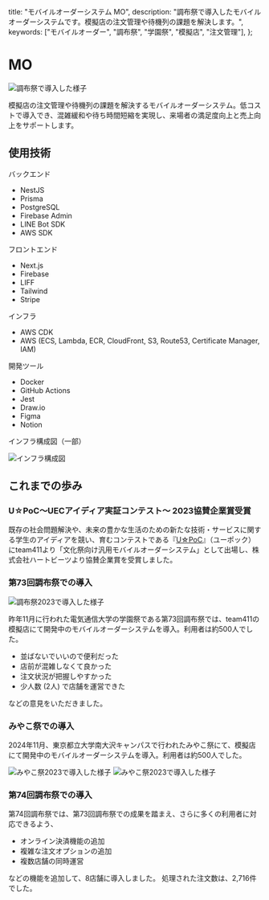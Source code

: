 

  title: "モバイルオーダーシステム MO",
  description:
    "調布祭で導入したモバイルオーダーシステムです。模擬店の注文管理や待機列の課題を解決します。",
  keywords: ["モバイルオーダー", "調布祭", "学園祭", "模擬店", "注文管理"],
};

# MO

<Image src={chofusaiImage} alt="調布祭で導入した様子" />

模擬店の注文管理や待機列の課題を解決するモバイルオーダーシステム。低コストで導入でき、混雑緩和や待ち時間短縮を実現し、来場者の満足度向上と売上向上をサポートします。

## 使用技術

バックエンド

- NestJS
- Prisma
- PostgreSQL
- Firebase Admin
- LINE Bot SDK
- AWS SDK

フロントエンド

- Next.js
- Firebase
- LIFF
- Tailwind
- Stripe

インフラ

- AWS CDK
- AWS (ECS, Lambda, ECR, CloudFront, S3, Route53, Certificate Manager, IAM)

開発ツール

- Docker
- GitHub Actions
- Jest
- Draw.io
- Figma
- Notion

インフラ構成図（一部）

<Image src={infraImage} alt="インフラ構成図" />

## これまでの歩み

### U☆PoC〜UECアイディア実証コンテスト〜 2023協賛企業賞受賞

既存の社会問題解決や、未来の豊かな⽣活のための新たな技術・サービスに関する学⽣のアイディアを競い、育むコンテストである『[U☆PoC](https://www.uec.ac.jp/research/venture/contest.html)』（ユーポック） にteam411より「⽂化祭向け汎⽤モバイルオーダーシステム」として出場し、株式会社ハートビーツより協賛企業賞を受賞しました。

<LinkCard href="https://www.uec.ac.jp/research/venture/2023/final.html#:~:text=%E6%A8%A1%E6%93%AC%E5%BA%97%E3%81%AB%E3%81%8A%E3%81%91%E3%82%8B%E6%B1%8E%E7%94%A8%E7%9A%84%E3%81%AA%E3%83%A2%E3%83%90%E3%82%A4%E3%83%AB%E3%82%AA%E3%83%BC%E3%83%80%E3%83%BC%E3%82%B7%E3%82%B9%E3%83%86%E3%83%A0%E3%81%AE%E6%8F%90%E6%A1%88" />

### 第73回調布祭での導⼊

<Image
  src={chofusai2023Image}
  alt="調布祭2023で導入した様子"
  className="w-[300px]"
/>

昨年11月に行われた電気通信大学の学園祭である第73回調布祭では、team411の模擬店にて開発中のモバイルオーダーシステムを導入。利用者は約500人でした。

- 並ばないでいいので便利だった
- 店前が混雑しなくて良かった
- 注文状況が把握しやすかった
- 少人数 (2人) で店舗を運営できた

などの意見をいただきました。

### みやこ祭での導入

2024年11月、東京都立大学南大沢キャンパスで行われたみやこ祭にて、模擬店にて開発中のモバイルオーダーシステムを導入。利用者は約500人でした。

<Image src={miyako20231Image} alt="みやこ祭2023で導入した様子" />
<Image src={miyako20232Image} alt="みやこ祭2023で導入した様子" />

### 第74回調布祭での導⼊

第74回調布祭では、第73回調布祭での成果を踏まえ、さらに多くの利用者に対応できるよう、

- オンライン決済機能の追加
- 複雑な注文オプションの追加
- 複数店舗の同時運営

などの機能を追加して、8店舗に導入しました。
処理された注文数は、2,716件でした。
